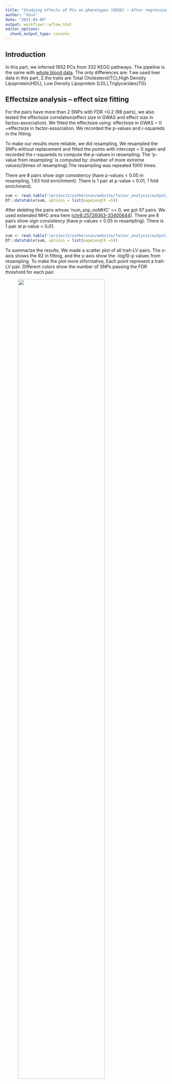 ```yaml
---
title: "Studying effects of PCs on phenotypes (KEGG) – After regressing out 5 GTEx PEER factors, 'AND' LD Clumping, liver eQTLs "
author: "XSun"
date: "2021-04-09"
output: workflowr::wflow_html
editor_options:
  chunk_output_type: console
---
```


## Introduction 

In this part, we inferred 1652 PCs from 332 KEGG pathways. The pipeline is the same with [whole blood data](https://xsun1229.github.io/factor_analysis/kegg_pcs_factor_traits_regress_5_d500d.html). The only differences are: 1.we used liver data in this part, 2.the traits are Total Cholesterol(TC),High Density Lipoprotein(HDL), Low Density Lipoprotein (LDL),Triglycerides(TG)


## **Effectsize analysis -- effect size fitting**

For the pairs have more than 2 SNPs with FDR <0.2 (98 pairs), we also tested the effectsize correlation(effect size in GWAS and effect size in factos-association). We fitted the effectsize using: effectsize in GWAS ~ 0 +effectsize in factor-association. We recorded the p-values and r-squareds in the fitting.

To make our results more reliable, we did resampling. We resampled the SNPs without replacement and fitted the points with intercept = 0 again and recorded the r-squareds to compute the p-values in resampling. The 'p-value from resampling' is computed by: (number of more extreme values)/(times of resampling).The resampling was repeated 1000 times.

There are 8 pairs show sign consistency (have p-values < 0.05 in resampling, 1.63 fold enrichment). There is 1 pair at p-value < 0.01, 1 fold enrichment). 


```r
sum <- read.table("/project2/xinhe/xsun/website/factor_analysis/output/simple_sum_pcs_reg_5_d500d_kegg_reg_5_d500d_liver.txt", header = T)
DT::datatable(sum, options = list(pageLength =5))
```

After deleting the pairs whose 'num_snp_noMHC' == 0, we got 97 pairs. We used extended MHC area here ([chr6:25726063-33400644](https://www.nature.com/articles/nrg1489)). There are 8 pairs show sign consistency (have p-values < 0.05 in resampling). There is 1 pair at p-value < 0.01. 

```r
sum <- read.table("/project2/xinhe/xsun/website/factor_analysis/output/simple_sum_noMHC_pcs_reg_5_extend_d500d_kegg_reg_5_d500d_liver.txt", header = T)
DT::datatable(sum, options = list(pageLength =5))
```


To summarize the results, We made a scatter plot of all trait-LV pairs. The x-axis shows the R2 in fitting, and the y-axis show the -log10-p values from resampling. To make the plot more informative, Each point represent a trait-LV pair. Different colors show the number of SNPs passing the FDR threshold for each pair.



<figure class="half">
    <img src="https://github.com/xsun1229/factor_analysis/raw/master/output/effectsizesum_0.2_kegg_reg_5_d500d_liver.jpeg" width="80%">
</figure>


## **Detailed results for HDL **

HDL has 5 factors have p-value < 0.05 in resampling. The table below shows the SNP details. We deleted the pairs that only have SNPs in MHC area.

We found 3 SNPs drive different pathways:

```r
chr11_49317519_T_C_b38 : row 1,8,14
chr11_48526997_G_T_b38 : row 3,9,11,15
chr11_50136924_G_T_b38 : row 4,10,12,16
```

```r
sum <- read.csv("/project2/xinhe/xsun/website/factor_analysis/output/common_snp_detail_HDL_kegg_reg_5_d500d_liver.csv", header = T, fill=T)
DT::datatable(sum, options = list(pageLength =5))
```

There are 5 pathways in this table: 

[1] "Butanoate metabolism"         

[2] "Non-small cell lung cancer"   [Abnormal triglyceride (TG) and high-density lipoprotein cholesterol (HDL-C) levels showed statistically significant coexistence with NSCLC compared with controls](https://www.ncbi.nlm.nih.gov/pmc/articles/PMC6284307/)

[3] "Porphyrin and chlorophyll metabolism"

[4] "Protein export"                      

[5] "Type II diabetes mellitus" [Low levels of HDL cholesterol are consistently associated with increased risk of type 2 diabetes in epidemiological studies (1,2). Therefore plasma HDL cholesterol increasing has been suggested as a novel therapeutic option to reduce risk of type 2 diabetes](https://diabetes.diabetesjournals.org/content/64/9/3328)

```r
load("/project2/xinhe/xsun/website/factor_analysis/output/info_table_annot_pval_kegg_pc_reg_5_liver_HDL.rdata")

DT::datatable(final_full, options = list(pageLength =5))
```

For the pair have relatively more SNPs, we made effectsize plots.

<figure class="half">
    <img src="https://github.com/xsun1229/factor_analysis/raw/master/output/effectsize_pwy103_pc4_HDL_pval5e8_kegg_reg_5_d500d_liver.jpeg" width="80%">
</figure>


